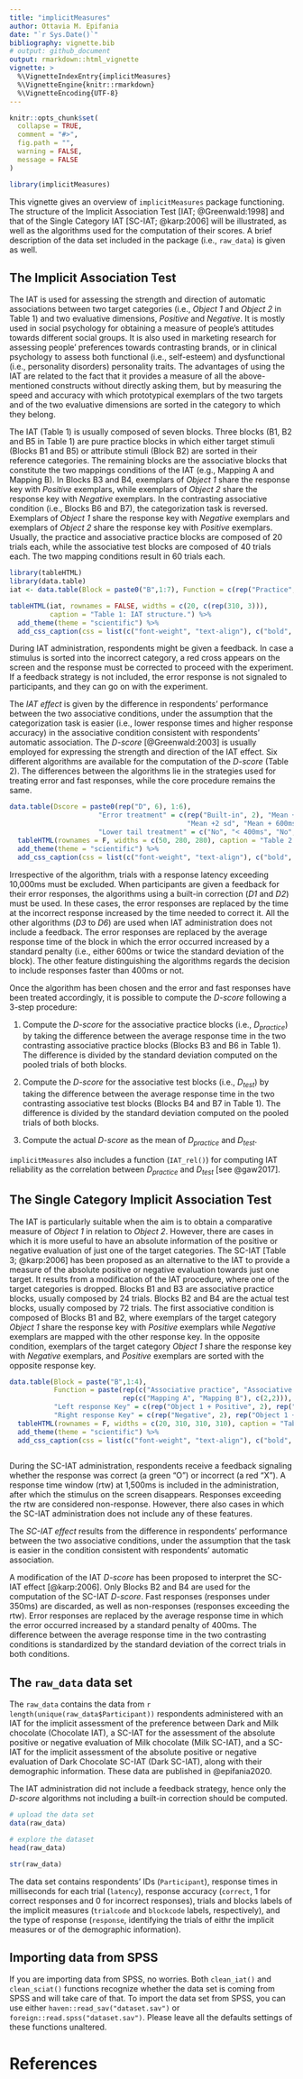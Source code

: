 ```yaml
---
title: "implicitMeasures"
author: Ottavia M. Epifania
date: "`r Sys.Date()`"
bibliography: vignette.bib
# output: github_document
output: rmarkdown::html_vignette 
vignette: >
  %\VignetteIndexEntry{implicitMeasures}
  %\VignetteEngine{knitr::rmarkdown}
  %\VignetteEncoding{UTF-8}
---
```


```r
knitr::opts_chunk$set(
  collapse = TRUE,
  comment = "#>", 
  fig.path = "",
  warning = FALSE, 
  message = FALSE
)
```

```r
library(implicitMeasures)
```

This vignette gives an overview of `implicitMeasures` package functioning. The structure of the Implicit Association Test [IAT; @Greenwald:1998] and that of the Single Category IAT [SC-IAT; @karp:2006] will be illustrated, as well as the algorithms used for the computation of their scores. A brief description of the data set included in the package (i.e., `raw_data`) is given as well. 

## The Implicit Association Test

The IAT is used for assessing the strength and direction of automatic associations between two target categories (i.e., *Object 1* and *Object 2* in Table 1) and two evaluative dimensions, *Positive* and *Negative*. It is mostly used in social psychology for obtaining a measure of people's attitudes towards different social groups. It is also used in marketing research for assessing people' preferences towards contrasting brands, or in clinical psychology to assess both functional (i.e., self-esteem) and dysfunctional (i.e., personality disorders) personality traits. The advantages of using the IAT are related to the fact that it provides a measure of all the above-mentioned constructs without directly asking them, but by measuring the speed and accuracy with which prototypical exemplars of the two targets and of the two evaluative dimensions are sorted in the category to which they belong. 

The IAT (Table 1) is usually composed of seven blocks.  Three blocks (B1, B2 and B5 in Table 1) are pure practice blocks in which either target stimuli (Blocks B1 and B5) or attribute stimuli (Block B2) are sorted in their reference categories. The remaining blocks are the associative blocks that constitute the two mappings conditions of the IAT (e.g., Mapping A and Mapping B). In Blocks B3 and B4, exemplars of *Object 1* share the response key with *Positive* exemplars, while exemplars of *Object 2* share the response key with *Negative* exemplars. In the contrasting associative condition (i.e., Blocks B6 and B7), the categorization task is reversed. Exemplars of *Object 1* share the response key with *Negative* exemplars and exemplars of *Object 2* share the response key with *Positive* exemplars. 
Usually, the practice and associative practice blocks are composed of 20 trials each, while the associative test blocks are composed of 40 trials each. The two mapping conditions result in 60 trials each. 


```r
library(tableHTML)
library(data.table)
iat <- data.table(Block = paste0("B",1:7), Function = c(rep("Practice", 2), "Associative Practice Mapping A", "Associative Test Mapping A", "Practice", "Associative Practice Mapping B", "Associative Test Mapping B"), "Left response key" = c("Object 1", "Positive", "Object 1 + Positive", "Object 1 + Positive",  "Object 2", "Object 2 + Positive", "Object 2 + Positive"), "Right response key" = c("Object 2", "Negative", "Object 2 + Negative", "Object 2 + Negative", "Object 1", "Object 1 + Negative", "Object 1 + Negative") )

tableHTML(iat, rownames = FALSE, widths = c(20, c(rep(310, 3))), 
          caption = "Table 1: IAT structure.") %>%
  add_theme(theme = "scientific") %>%
  add_css_caption(css = list(c("font-weight", "text-align"), c("bold", "left")))

```

During IAT administration, respondents might be given a feedback. In case a stimulus is sorted into the incorrect category, a red cross appears on the screen and the response must be corrected to proceed with the experiment. If a feedback strategy is not included, the error response is not signaled to participants, and they can go on with the experiment. 

The *IAT effect* is given by the difference in respondents' performance between the two associative conditions, under the assumption that the categorization task is easier (i.e., lower response times and higher response accuracy) in the associative condition consistent with respondents' automatic association. The *D-score* [@Greenwald:2003] is usually employed for expressing the strength and direction of the IAT effect. Six different algorithms are available for the computation of the *D-score* (Table 2). The differences between the algorithms lie in the strategies used for treating error and fast responses, while the core procedure remains the same. 

```r
data.table(Dscore = paste0(rep("D", 6), 1:6), 
                      "Error treatment" = c(rep("Built-in", 2), "Mean + 2sd", "Mean + 600ms", 
                                            "Mean +2 sd", "Mean + 600ms"), 
                      "Lower tail treatment" = c("No", "< 400ms", "No", "No", "< 400ms", "< 400ms")) %>%
  tableHTML(rownames = F, widths = c(50, 280, 280), caption = "Table 2: D-score algorithm") %>%
  add_theme(theme = "scientific") %>%
  add_css_caption(css = list(c("font-weight", "text-align"), c("bold", "left")))

```

Irrespective of the algorithm, trials with a response latency exceeding 10,000ms must be excluded. When participants are given a feedback for their error responses, the algorithms using a built-in correction (*D1* and *D2*) must be used. In these cases, the error responses are replaced by the time at the incorrect response increased by the time needed to correct it. All the other algorithms (*D3* to *D6*) are used when IAT administration does not include a feedback. The error responses are replaced by the average response time of the block in which the error occurred increased by a standard penalty (i.e., either 600ms or twice the standard deviation of the block). The other feature distinguishing the algorithms regards the decision to include responses faster than 400ms or not. 

Once the algorithm has been chosen and the error and fast responses have been treated accordingly, it is possible to compute the *D-score* following a 3-step procedure: 

1. Compute the *D-score* for the associative practice blocks (i.e., $D_{practice}$) by taking the difference between the average response time in the two contrasting associative practice blocks (Blocks B3 and B6 in Table 1). The difference is divided by the standard deviation computed on the pooled trials of both blocks.

2. Compute the *D-score* for the associative test blocks (i.e., $D_{test}$) by taking the difference between the average response time in the two contrasting associative test blocks (Blocks B4 and B7 in Table 1). The difference is divided by the standard deviation computed on the pooled trials of both blocks.

3. Compute the actual *D-score* as the mean of $D_{practice}$ and $D_{test}$. 

`implicitMeasures` also includes a function (`IAT_rel()`) for computing IAT reliability as the correlation between $D_{practice}$ and $D_{test}$ [see @gaw2017]. 

## The Single Category Implicit Association Test

The IAT is particularly suitable when the aim is to obtain a comparative measure of *Object 1* in relation to *Object 2*. However, there are cases in which it is more useful to have an absolute information of the positive or negative evaluation of just one of the target categories.
The SC-IAT [Table 3; @karp:2006] has been proposed as an alternative to the IAT to provide a measure of the absolute positive or negative evaluation towards just one target. It results from a modification of the IAT procedure, where one of the target categories is dropped. Blocks B1 and B3 are associative practice blocks, usually composed by 24 trials. Blocks B2 and B4 are the actual test blocks, usually composed by 72 trials. 
The first associative condition is composed of Blocks B1 and B2, where exemplars of the target category *Object 1* share the response key with *Positive* exemplars while *Negative* exemplars are mapped with the other response key. In the opposite condition, exemplars of the target category *Object 1* share the response key with *Negative* exemplars, and *Positive* exemplars are sorted with the opposite response key. 

```r
data.table(Block = paste("B",1:4), 
           Function = paste(rep(c("Associative practice", "Associative test"), 2), 
                            rep(c("Mapping A", "Mapping B"), c(2,2))),
           "Left response Key" = c(rep("Object 1 + Positive", 2), rep("Positive", 2)), 
           "Right response Key" = c(rep("Negative", 2), rep("Object 1 + Negative", 2))) %>%
  tableHTML(rownames = F, widths = c(20, 310, 310, 310), caption = "Table 3: SC-IAT structure") %>%
  add_theme(theme = "scientific") %>%
  add_css_caption(css = list(c("font-weight", "text-align"), c("bold", "left")))
  
```

During the SC-IAT administration, respondents receive a feedback signaling whether the response was correct (a green "O") or incorrect (a red "X"). A response time window (rtw) at 1,500ms is included in the administration, after which the stimulus on the screen disappears. Responses exceeding the rtw are considered non-response. However, there also cases in which the SC-IAT administration does not include any of these features. 

The *SC-IAT effect* results from the difference in respondents' performance between the two associative conditions, under the assumption that the task is easier in the condition consistent with respondents' automatic association. 

A modification of the IAT *D-score* has been proposed to interpret the SC-IAT effect [@karp:2006]. Only Blocks B2 and B4 are used for the computation of the SC-IAT *D-score*. Fast responses (responses under 350ms) are discarded, as well as non-responses (responses exceeding the rtw). Error responses are replaced by the average response time in which the error occurred increased by a standard penalty of 400ms. The difference between the average response time in the two contrasting conditions is standardized by the standard deviation of the correct trials in both conditions. 


## The `raw_data` data set

The `raw_data` contains the data from `r length(unique(raw_data$Participant))` respondents administered with an IAT for the implicit assessment of the preference between Dark and Milk chocolate (Chocolate IAT), a SC-IAT for the assessment of the absolute positive or negative evaluation of Milk chocolate (Milk SC-IAT), and a SC-IAT for the implicit assessment of the absolute positive or negative evaluation of Dark Chocolate SC-IAT (Dark SC-IAT), along with their demographic information. These data are published in @epifania2020.

The IAT administration did not include a feedback strategy, hence only the *D-score* algorithms not including a built-in correction should be computed. 

```r
# upload the data set
data(raw_data)

# explore the dataset
head(raw_data)

str(raw_data)
```

The data set contains respondents' IDs (`Participant`), response times in milliseconds for each trial (`latency`), response accuracy (`correct`, 1 for correct responses and 0 for incorrect responses), trials and blocks labels of the implicit measures (`trialcode` and `blockcode` labels, respectively), and the type of response (`response`, identifying the trials of eithr the implicit measures or of the demographic information).

## Importing data from SPSS

If you are importing data from SPSS, no worries. Both `clean_iat()` and `clean_sciat()` functions recognize whether the data set is coming from SPSS and will take care of that. To import the data set from SPSS, you can use either `haven::read_sav("dataset.sav")` or `foreign::read.spss("dataset.sav")`. Please leave all the defaults settings of these functions unaltered.

# References
